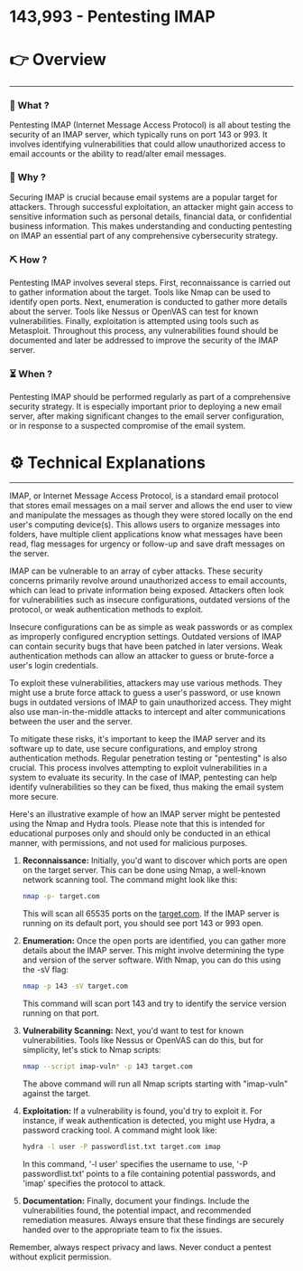 # 143,993 - Pentesting IMAP


# 👉 Overview

---

### 👀 What ?

Pentesting IMAP (Internet Message Access Protocol) is all about testing the security of an IMAP server, which typically runs on port 143 or 993. It involves identifying vulnerabilities that could allow unauthorized access to email accounts or the ability to read/alter email messages.


### 🧐 Why ?

Securing IMAP is crucial because email systems are a popular target for attackers. Through successful exploitation, an attacker might gain access to sensitive information such as personal details, financial data, or confidential business information. This makes understanding and conducting pentesting on IMAP an essential part of any comprehensive cybersecurity strategy.


### ⛏️ How ?

Pentesting IMAP involves several steps. First, reconnaissance is carried out to gather information about the target. Tools like Nmap can be used to identify open ports. Next, enumeration is conducted to gather more details about the server. Tools like Nessus or OpenVAS can test for known vulnerabilities. Finally, exploitation is attempted using tools such as Metasploit. Throughout this process, any vulnerabilities found should be documented and later be addressed to improve the security of the IMAP server.


### ⏳ When ?

Pentesting IMAP should be performed regularly as part of a comprehensive security strategy. It is especially important prior to deploying a new email server, after making significant changes to the email server configuration, or in response to a suspected compromise of the email system.


# ⚙️ Technical Explanations

---

IMAP, or Internet Message Access Protocol, is a standard email protocol that stores email messages on a mail server and allows the end user to view and manipulate the messages as though they were stored locally on the end user's computing device(s). This allows users to organize messages into folders, have multiple client applications know what messages have been read, flag messages for urgency or follow-up and save draft messages on the server.

IMAP can be vulnerable to an array of cyber attacks. These security concerns primarily revolve around unauthorized access to email accounts, which can lead to private information being exposed. Attackers often look for vulnerabilities such as insecure configurations, outdated versions of the protocol, or weak authentication methods to exploit.

Insecure configurations can be as simple as weak passwords or as complex as improperly configured encryption settings. Outdated versions of IMAP can contain security bugs that have been patched in later versions. Weak authentication methods can allow an attacker to guess or brute-force a user's login credentials.

To exploit these vulnerabilities, attackers may use various methods. They might use a brute force attack to guess a user's password, or use known bugs in outdated versions of IMAP to gain unauthorized access. They might also use man-in-the-middle attacks to intercept and alter communications between the user and the server.

To mitigate these risks, it's important to keep the IMAP server and its software up to date, use secure configurations, and employ strong authentication methods. Regular penetration testing or "pentesting" is also crucial. This process involves attempting to exploit vulnerabilities in a system to evaluate its security. In the case of IMAP, pentesting can help identify vulnerabilities so they can be fixed, thus making the email system more secure.

Here's an illustrative example of how an IMAP server might be pentested using the Nmap and Hydra tools. Please note that this is intended for educational purposes only and should only be conducted in an ethical manner, with permissions, and not used for malicious purposes.

1. **Reconnaissance:** Initially, you'd want to discover which ports are open on the target server. This can be done using Nmap, a well-known network scanning tool. The command might look like this:
    
    ```bash
    nmap -p- target.com
    
    ```
    
    This will scan all 65535 ports on the [target.com](http://target.com/). If the IMAP server is running on its default port, you should see port 143 or 993 open.
    
2. **Enumeration:** Once the open ports are identified, you can gather more details about the IMAP server. This might involve determining the type and version of the server software. With Nmap, you can do this using the -sV flag:
    
    ```bash
    nmap -p 143 -sV target.com
    
    ```
    
    This command will scan port 143 and try to identify the service version running on that port.
    
3. **Vulnerability Scanning:** Next, you'd want to test for known vulnerabilities. Tools like Nessus or OpenVAS can do this, but for simplicity, let's stick to Nmap scripts:
    
    ```bash
    nmap --script imap-vuln* -p 143 target.com
    
    ```
    
    The above command will run all Nmap scripts starting with "imap-vuln" against the target.
    
4. **Exploitation:** If a vulnerability is found, you'd try to exploit it. For instance, if weak authentication is detected, you might use Hydra, a password cracking tool. A command might look like:
    
    ```bash
    hydra -l user -P passwordlist.txt target.com imap
    
    ```
    
    In this command, '-l user' specifies the username to use, '-P passwordlist.txt' points to a file containing potential passwords, and 'imap' specifies the protocol to attack.
    
5. **Documentation:** Finally, document your findings. Include the vulnerabilities found, the potential impact, and recommended remediation measures. Always ensure that these findings are securely handed over to the appropriate team to fix the issues.

Remember, always respect privacy and laws. Never conduct a pentest without explicit permission.
